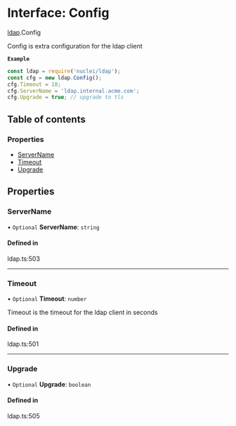 # Interface: Config

[ldap](/templates/protocols/javascript/modules/ldap).Config

Config is extra configuration for the ldap client

**`Example`**

```javascript
const ldap = require('nuclei/ldap');
const cfg = new ldap.Config();
cfg.Timeout = 10;
cfg.ServerName = 'ldap.internal.acme.com';
cfg.Upgrade = true; // upgrade to tls
```

## Table of contents

### Properties

- [ServerName](/templates/protocols/javascript/modules/ldap.Config#servername)
- [Timeout](/templates/protocols/javascript/modules/ldap.Config#timeout)
- [Upgrade](/templates/protocols/javascript/modules/ldap.Config#upgrade)

## Properties

### ServerName

• `Optional` **ServerName**: `string`

#### Defined in

ldap.ts:503

___

### Timeout

• `Optional` **Timeout**: `number`

Timeout is the timeout for the ldap client in seconds

#### Defined in

ldap.ts:501

___

### Upgrade

• `Optional` **Upgrade**: `boolean`

#### Defined in

ldap.ts:505
